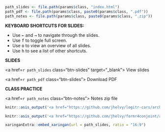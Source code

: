 
```r
path_slides <- file.path(params$class, "index.html")
path_pdf <- file.path(params$class, paste0(params$class, ".pdf"))
path_notes <- file.path(params$class, paste0(params$class, ".zip"))
```

::: {.grid}

::: {.g-col-6}

**KEYBOARD SHORTCUTS FOR SLIDES:**

- Use <kbd>←</kbd> and <kbd>→</kbd> to navigate through the slides.
- Use <kbd>f</kbd> to toggle full screen.
- Use <kbd>o</kbd> to view an overview of all slides.
- Use <kbd>h</kbd> to see a list of other shortcuts.
:::

::: {.g-col-3}

::: {.class-buttons}

**SLIDES**

<a href=`r path_slides` class="btn-slides" target="_blank"><i class="fas fa-external-link-alt"></i> View slides</a>

<a href=`r path_pdf` class="btn-slides"><i class="fas fa-file-pdf"></i> Download PDF</a>

:::

:::

::: {.g-col-3}

::: {.class-buttons}

**CLASS PRACTICE**

<a href=`r path_notes` class="btn-notes"><i class="fas fa-download"></i> Notes zip file</a>

```r
knitr::asis_output('<a href="https://github.com/jhelvy/logitr-cars/archive/refs/heads/main.zip" class="btn-notes"><i class="fas fa-download"></i> logitr-cars</a>')
```

```r
knitr::asis_output('<a href="https://github.com/jhelvy/formr4conjoint/archive/refs/heads/master.zip" class="btn-notes"><i class="fas fa-download"></i> formr4conjoint</a>')
```

:::

:::

:::

```r
xaringanExtra::embed_xaringan(url = path_slides, ratio = "16:9")
```


